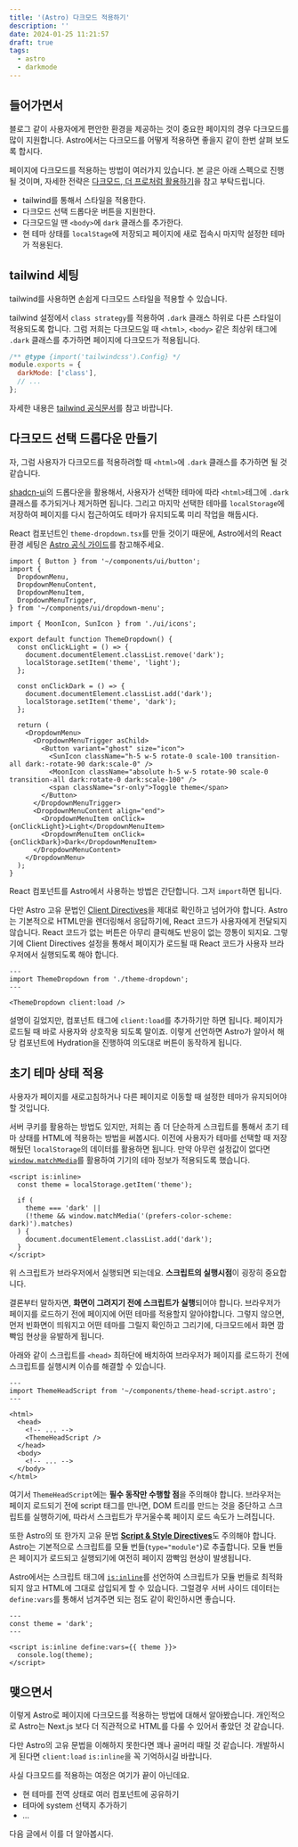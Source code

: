 ```yaml
---
title: '(Astro) 다크모드 적용하기'
description: ''
date: 2024-01-25 11:21:57
draft: true
tags:
  - astro
  - darkmode
---
```


## 들어가면서

블로그 같이 사용자에게 편안한 환경을 제공하는 것이 중요한 페이지의 경우 다크모드를 많이 지원합니다. Astro에서는 다크모드를 어떻게 적용하면 좋을지 같이 한번 살펴 보도록 합시다.

페이지에 다크모드를 적용하는 방법이 여러가지 있습니다.
본 글은 아래 스펙으로 진행될 것이며, 자세한 전략은 [다크모드, 더 프로처럼 활용하기](https://bepyan.github.io/blog/2023/darkmode)을 참고 부탁드립니다.

- tailwind를 통해서 스타일을 적용한다.
- 다크모드 선택 드롭다운 버튼을 지원한다.
- 다크모드일 땐 `<body>`에 `dark` 클래스를 추가한다.
- 현 테마 상태를 `localStage`에 저장되고 페이지에 새로 접속시 마지막 설정한 테마가 적용된다.

## tailwind 세팅

tailwind를 사용하면 손쉽게 다크모드 스타일을 적용할 수 있습니다.

tailwind 설정에서 `class strategy`를 적용하여 `.dark` 클래스 하위로 다른 스타일이 적용되도록 합니다. 그럼 저희는 다크모드일 때 `<html>`, `<body>` 같은 최상위 태그에 `.dark` 클래스를 추가하면 페이지에 다크모드가 적용됩니다.

```js {3} title="tailwind.config.cjs"
/** @type {import('tailwindcss').Config} */
module.exports = {
  darkMode: ['class'],
  // ...
};
```

자세한 내용은 [tailwind 공식문서](https://tailwindcss.com/docs/dark-mode#toggling-dark-mode-manually)를 참고 바랍니다.

## 다크모드 선택 드롭다운 만들기

자, 그럼 사용자가 다크모드를 적용하려할 때 `<html>`에 `.dark` 클래스를 추가하면 될 것 같습니다.

[shadcn-ui](https://ui.shadcn.com/)의 드롭다운을 활용해서, 사용자가 선택한 테마에 따라 `<html>`테그에 `.dark` 클래스를 추가되거나 제거하면 됩니다. 그리고 마지막 선택한 테마를 `localStorage`에 저장하여 페이지를 다시 접근하여도 테마가 유지되도록 미리 작업을 해둡시다.

React 컴포넌트인 `theme-dropdown.tsx`를 만들 것이기 때문에, Astro에서의 React 환경 세팅은 [Astro 공식 가이드](https://docs.astro.build/en/guides/integrations-guide/react)를 참고해주세요.

```tsx title="components/theme-dropdown.tsx" {13,14,18,19}
import { Button } from '~/components/ui/button';
import {
  DropdownMenu,
  DropdownMenuContent,
  DropdownMenuItem,
  DropdownMenuTrigger,
} from '~/components/ui/dropdown-menu';

import { MoonIcon, SunIcon } from './ui/icons';

export default function ThemeDropdown() {
  const onClickLight = () => {
    document.documentElement.classList.remove('dark');
    localStorage.setItem('theme', 'light');
  };

  const onClickDark = () => {
    document.documentElement.classList.add('dark');
    localStorage.setItem('theme', 'dark');
  };

  return (
    <DropdownMenu>
      <DropdownMenuTrigger asChild>
        <Button variant="ghost" size="icon">
          <SunIcon className="h-5 w-5 rotate-0 scale-100 transition-all dark:-rotate-90 dark:scale-0" />
          <MoonIcon className="absolute h-5 w-5 rotate-90 scale-0 transition-all dark:rotate-0 dark:scale-100" />
          <span className="sr-only">Toggle theme</span>
        </Button>
      </DropdownMenuTrigger>
      <DropdownMenuContent align="end">
        <DropdownMenuItem onClick={onClickLight}>Light</DropdownMenuItem>
        <DropdownMenuItem onClick={onClickDark}>Dark</DropdownMenuItem>
      </DropdownMenuContent>
    </DropdownMenu>
  );
}
```

React 컴포넌트를 Astro에서 사용하는 방법은 간단합니다.
그저 `import`하면 됩니다.

다만 Astro 고유 문법인 [Client Directives](https://docs.astro.build/en/reference/directives-reference/#client-directives)을 제대로 확인하고 넘어가야 합니다. Astro는 기본적으로 HTML만을 렌더링해서 응답하기에, React 코드가 사용자에게 전달되지 않습니다. React 코드가 없는 버튼은 아무리 클릭해도 반응이 없는 깡통이 되지요. 그렇기에 Client Directives 설정을 통해서 페이지가 로드될 때 React 코드가 사용자 브라우저에서 실행되도록 해야 합니다.

```astro /client:load/#v
---
import ThemeDropdown from './theme-dropdown';
---

<ThemeDropdown client:load />
```

설명이 길었지만, 컴포넌트 태그에 `client:load`를 추가하기만 하면 됩니다. 페이지가 로드될 때 바로 사용자와 상호작용 되도록 말이죠. 이렇게 선언하면 Astro가 알아서 해당 컴포넌트에 Hydration을 진행하여 의도대로 버튼이 동작하게 됩니다.

## 초기 테마 상태 적용

사용자가 페이지를 새로고침하거나 다른 페이지로 이동할 때 설정한 테마가 유지되어야 할 것입니다.

서버 쿠키를 활용하는 방법도 있지만, 저희는 좀 더 단순하게 스크립트를 통해서 초기 테마 상태를 HTML에 적용하는 방법을 써봅시다. 이전에 사용자가 테마를 선택할 때 저장해뒀던 `localStorage`의 데이터를 활용하면 됩니다. 만약 아무런 설정값이 없다면 [`window.matchMedia`](https://developer.mozilla.org/ko/docs/Web/API/Window/matchMedia)를 활용하여 기기의 테마 정보가 적용되도록 했습니다.

```astro title="theme-head-script.astro"
<script is:inline>
  const theme = localStorage.getItem('theme');

  if (
    theme === 'dark' ||
    (!theme && window.matchMedia('(prefers-color-scheme: dark)').matches)
  ) {
    document.documentElement.classList.add('dark');
  }
</script>
```

위 스크립트가 브라우저에서 실행되면 되는데요. **스크립트의 실행시점**이 굉장히 중요합니다.

결론부터 말하자면, **화면이 그려지기 전에 스크립트가 실행**되어야 합니다.
브라우저가 페이지를 로드하기 전에 페이지에 어떤 테마를 적용할지 알아야합니다. 그렇지 않으면, 먼저 빈화면이 띄워지고 어떤 테마를 그릴지 확인하고 그리기에, 다크모드에서 화면 깜빡임 현상을 유발하게 됩니다.

아래와 같이 스크립트를 `<head>` 최하단에 배치하여 브라우저가 페이지를 로드하기 전에 스크립트를 실행시켜 이슈를 해결할 수 있습니다.

```astro {8}
---
import ThemeHeadScript from '~/components/theme-head-script.astro';
---

<html>
  <head>
    <!-- ... -->
    <ThemeHeadScript />
  </head>
  <body>
    <!-- ... -->
  </body>
</html>
```

여기서 `ThemeHeadScript`에는 **필수 동작만 수행할 점**을 주의해야 합니다.
브라우저는 페이지 로드되기 전에 script 태그를 만나면, DOM 트리를 만드는 것을 중단하고 스크립트를 실행하기에, 따라서 스크립트가 무거울수록 페이지 로드 속도가 느려집니다.

또한 Astro의 또 한가지 고유 문법 [**Script & Style Directives**](https://docs.astro.build/en/reference/directives-reference/#script--style-directives)도 주의해야 합니다.
Astro는 기본적으로 스크립트를 모듈 번들(`type="module"`)로 추출합니다. 모듈 번들은 페이지가 로드되고 실행되기에 여전히 페이지 깜빡임 현상이 발생됩니다.

Astro에서는 스크립트 태그에 [`is:inline`](https://docs.astro.build/en/reference/directives-reference/#isinline)를 선언하여 스크립트가 모듈 번들로 최적화되지 않고 HTML에 그대로 삽입되게 할 수 있습니다. 그럴경우 서버 사이드 데이터는 `define:vars`를 통해서 넘겨주면 되는 점도 같이 확인하시면 좋습니다.

```astro title="theme-head-script.astro" /is:inline/#v
---
const theme = 'dark';
---

<script is:inline define:vars={{ theme }}>
  console.log(theme);
</script>
```

## 맺으면서

이렇게 Astro로 페이지에 다크모드를 적용하는 방법에 대해서 알아봤습니다.
개인적으로 Astro는 Next.js 보다 더 직관적으로 HTML를 다룰 수 있어서 좋았던 것 같습니다.

다만 Astro의 고유 문법을 이해하지 못한다면 꽤나 골머리 때릴 것 같습니다.
개발하시게 된다면 `client:load` `is:inline`을 꼭 기억하시길 바랍니다.

사실 다크모드를 적용하는 여정은 여기가 끝이 아닌데요.

- 현 테마를 전역 상태로 여러 컴포넌트에 공유하기
- 테마에 system 선택지 추가하기
- ...

다음 글에서 이를 더 알아봅시다.
